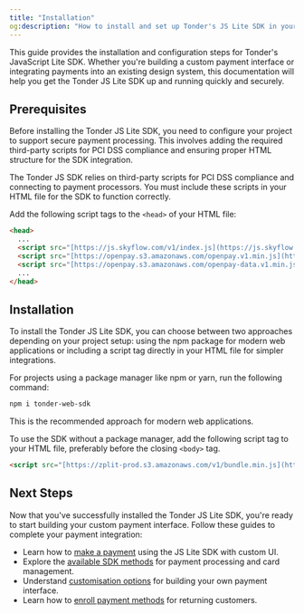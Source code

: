 ```yaml
---
title: "Installation"
og:description: "How to install and set up Tonder's JS Lite SDK in your web project."
---
```


This guide provides the installation and configuration steps for Tonder's JavaScript Lite SDK. Whether you're building a custom payment interface or integrating payments into an existing design system, this documentation will help you get the Tonder JS Lite SDK up and running quickly and securely.

## Prerequisites

Before installing the Tonder JS Lite SDK, you need to configure your project to support secure payment processing. This involves adding the required third-party scripts for PCI DSS compliance and ensuring proper HTML structure for the SDK integration.

The Tonder JS SDK relies on third-party scripts for PCI DSS compliance and connecting to payment processors. You must include these scripts in your HTML file for the SDK to function correctly.

Add the following script tags to the `<head>` of your HTML file:

```html title="index.html"
<head>
  ...
  <script src="[https://js.skyflow.com/v1/index.js](https://js.skyflow.com/v1/index.js)"></script>
  <script src="[https://openpay.s3.amazonaws.com/openpay.v1.min.js](https://openpay.s3.amazonaws.com/openpay.v1.min.js)"></script>
  <script src="[https://openpay.s3.amazonaws.com/openpay-data.v1.min.js](https://openpay.s3.amazonaws.com/openpay-data.v1.min.js)"></script>
  ...
</head>
```

## Installation

To install the Tonder JS Lite SDK, you can choose between two approaches depending on your project setup: using the npm package for modern web applications or including a script tag directly in your HTML file for simpler integrations.

<AccordionGroup>
<Accordion title="NPM Package">
For projects using a package manager like npm or yarn, run the following command:

```bash
npm i tonder-web-sdk
```

This is the recommended approach for modern web applications.
</Accordion>

<Accordion title="Script Tag">

To use the SDK without a package manager, add the following script tag to your HTML file, preferably before the closing `<body>` tag.

```html
<script src="[https://zplit-prod.s3.amazonaws.com/v1/bundle.min.js](https://zplit-prod.s3.amazonaws.com/v1/bundle.min.js)"></script>
```
</Accordion>
</AccordionGroup>

## Next Steps

Now that you've successfully installed the Tonder JS Lite SDK, you're ready to start building your custom payment interface. Follow these guides to complete your payment integration:

- Learn how to [make a payment](/sdk-integration/web/js-lite/make-a-payment) using the JS Lite SDK with custom UI.
- Explore the [available SDK methods](/sdk-integration/web/js-lite/methods) for payment processing and card management.
- Understand [customisation options](/sdk-integration/web/js-lite/customization) for building your own payment interface.
- Learn how to [enroll payment methods](/sdk-integration/web/js-lite/enroll-payment-method) for returning customers.